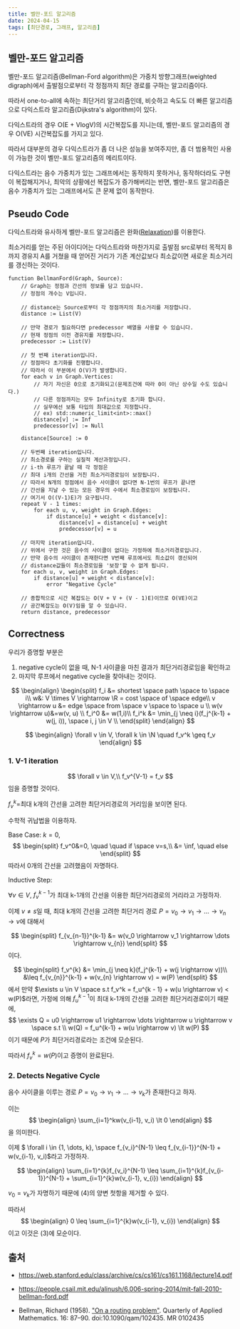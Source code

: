 ```yaml
---
title: 벨만-포드 알고리즘
date: 2024-04-15
tags: [최단경로, 그래프, 알고리즘]
---
```


## 벨만-포드 알고리즘

벨만-포드 알고리즘(Bellman-Ford algorithm)은
가중치 방향그래프(weighted digraph)에서 출발점으로부터 각 정점까지 최단 경로를 구하는 알고리즘이다.

따라서 one-to-all에 속하는 최단거리 알고리즘인데,
비슷하고 속도도 더 빠른 알고리즘으로 다익스트라 알고리즘(Dijkstra's algorithm)이 있다.

다익스트라의 경우 O(E + VlogV)의 시간복잡도를 지니는데,
벨만-포드 알고리즘의 경우 O(VE) 시간복잡도를 가지고 있다.

따라서 대부분의 경우 다익스트라가 좀 더 나은 성능을 보여주지만, 좀 더 범용적인 사용이 가능한 것이 벨만-포드 알고리즘의 메리트이다.

다익스트라는 음수 가중치가 있는 그래프에서는 동작하지 못하거나,
동작하더라도 구현이 복잡해지거나, 최악의 상황에선 복잡도가 증가해버리는 반면,
벨만-포드 알고리즘은 음수 가중치가 있는 그래프에서도 큰 문제 없이 동작한다.

## Pseudo Code

다익스트라와 유사하게 벨만-포드 알고리즘은 완화([Relaxation](https://en.wikipedia.org/wiki/Relaxation_(approximation)))를 이용한다.

최소거리를 얻는 주된 아이디어는 다익스트라와 마찬가지로
출발점 src로부터 목적지 B까지 경유지 A를 거쳤을 때 얻어진 거리가 기존 계산값보다 최소값이면
새로운 최소거리를 갱신하는 것이다.

```pseudocode
function BellmanFord(Graph, Source):
    // Graph는 정점과 간선의 정보를 담고 있습니다.
    // 정점의 개수는 V입니다.

    // distance는 Source로부터 각 정점까지의 최소거리를 저장합니다.
    distance := List(V)
    
    // 만약 경로가 필요하다면 predecessor 배열을 사용할 수 있습니다.
    // 현재 정점의 이전 경유지를 저장합니다.
    predecessor := List(V)

    // 첫 번째 iteration입니다.
    // 정점마다 초기화를 진행합니다.
    // 따라서 이 부분에서 O(V)가 발생합니다.
    for each v in Graph.Vertices:
        // 자기 자신은 0으로 초기화되고(문제조건에 따라 0이 아닌 상수일 수도 있습니다.)
        // 다른 정점까지는 모두 Infinity로 초기화 합니다.
        // 실무에선 보통 타입의 최대값으로 지정합니다. 
        // ex) std::numeric_limit<int>::max()
        distance[v] := Inf
        predecessor[v] := Null

    distance[Source] := 0

    // 두번째 iteration입니다.
    // 최소경로를 구하는 실질적 계산과정입니다.
    // i-th 루프가 끝날 때 각 정점은
    // 최대 i개의 간선을 거친 최소거리경로임이 보장됩니다.
    // 따라서 N개의 정점에서 음수 사이클이 없다면 N-1번의 루프가 끝나면
    // 간선을 지날 수 있는 모든 경우의 수에서 최소경로임이 보장됩니다.
    // 여기서 O((V-1)E)가 요구됩니다.
    repeat V - 1 times:
        for each u, v, weight in Graph.Edges:
            if distance[u] + weight < distance[v]:
                distance[v] = distance[u] + weight
                predecessor[v] = u
    
    // 마지막 iteration입니다.
    // 위에서 구한 것은 음수의 사이클이 없다는 가정하에 최소거리경로입니다.
    // 만약 음수의 사이클이 존재한다면 V번째 루프에서도 최소값이 갱신되어
    // distance값들이 최소경로임을 '보장'할 수 없게 됩니다.
    for each u, v, weight in Graph.Edges:
        if distance[u] + weight < distance[v]:
            error "Negative Cycle"

    // 종합적으로 시간 복잡도는 O(V + V + (V - 1)E)이므로 O(VE)이고
    // 공간복잡도는 O(V)임을 알 수 있습니다.
    return distance, predecessor
```

## Correctness

우리가 증명할 부분은


1. negative cycle이 없을 때, N-1 사이클을 마친 결과가 최단거리경로임을 확인하고
2. 마지막 루프에서 negative cycle을 찾아내는 것이다.


$$
\begin{align}
\begin{split}
f_i &= shortest \space path \space to \space i\\
w&: V \times V \rightarrow \R = cost \space of \space edge\\
v \rightarrow u &= edge \space from \space v \space to \space u \\
w(v \rightarrow u)&=w(v, u) \\
f_i^0 &= w(1,i)\\
f_i^k &= \min_{j \neq i}(f_j^{k-1} + w(j, i)), \space i, j \in V \\
\end{split}
\end{align}
$$

$$
\begin{align}
\forall v \in V, \forall k \in \N \quad
f_v^k \geq f_v
\end{align}
$$

### 1. V-1 iteration

$$
\forall v \in V,\\
f_v^{V-1} = f_v
$$
임을 증명할 것이다.

$f_v^{k}=$최대 k개의 간선을 고려한 최단거리경로의 거리임을 보이면 된다.

수학적 귀납법을 이용하자.

Base Case: $k=0$,
$$
\begin{split}
f_v^0&=0, \quad \quad if \space v=s,\\
     &= \inf,  \quad else
\end{split}
$$ 
따라서 0개의 간선을 고려했음이 자명하다.

Inductive Step: 

$\forall v \in V,$ $f_v^{k-1}$가 최대 k-1개의 간선을 이용한 최단거리경로의 거리라고 가정하자.

이제 $v \neq s$일 때, 
최대 k개의 간선을 고려한 최단거리 경로 $P = v_0 \rightarrow v_1 \rightarrow \dots \rightarrow v_{n} \rightarrow v$에 대해서 

$$
\begin{split}
f_{v_{n-1}}^{k-1} &= w(v_0 \rightarrow v_1 \rightarrow \dots \rightarrow v_{n})
\end{split}
$$
이다. 

$$
\begin{split}
f_v^{k} &= \min_{j \neq k}(f_j^{k-1} + w(j \rightarrow v))\\
&\leq f_{v_{n}}^{k-1} + w(v_{n} \rightarrow v) = w(P)
\end{split}
$$
에서 만약 $\exists u \in V \space s.t f_v^k = f_u^{k - 1} + w(u \rightarrow v) < w(P)$라면,
가정에 의해 $f_u^{k-1}$이 최대 k-1개의 간선을 고려한 최단거리경로이기 때문에,
$$
\exists Q = u0 \rightarrow u1 \rightarrow \dots \rightarrow u \rightarrow v \space s.t \\
w(Q) = f_u^{k-1} + w(u \rightarrow v) \lt w(P) 
$$
이기 때문에 $P$가 최단거리경로라는 조건에 모순된다.

따라서 $f_v^{k} = w(P)$이고 증명이 완료된다.

### 2. Detects Negative Cycle

음수 사이클을 이루는 경로 $P=v_0 \rightarrow v_1 \rightarrow ... \rightarrow v_k$가 존재한다고 하자.

이는
$$
\begin{align}
\sum_{i=1}^kw(v_{i-1}, v_i) \lt 0
\end{align}
$$
을 의미한다.

이제 $ \forall i \in \{1, \dots, k\}, \space f_{v_i}^{N-1} \leq f_{v_{i-1}}^{N-1} + w(v_{i-1}, v_i)$라고 가정하자.

$$
\begin{align}
\sum_{i=1}^{k}f_{v_i}^{N-1} \leq \sum_{i=1}^{k}f_{v_{i-1}}^{N-1} + \sum_{i=1}^{k}w(v_{i-1}, v_{i})
\end{align}
$$

$v_0=v_k$가 자명하기 때문에 (4)의 양변 첫항을 제거할 수 있다.

따라서
$$
\begin{align}
0 \leq \sum_{i=1}^{k}w(v_{i-1}, v_{i})
\end{align}
$$
이고 이것은 (3)에 모순이다.


## 출처

- https://web.stanford.edu/class/archive/cs/cs161/cs161.1168/lecture14.pdf

- https://people.csail.mit.edu/alinush/6.006-spring-2014/mit-fall-2010-bellman-ford.pdf

- Bellman, Richard (1958). ["On a routing problem"](https://www.ams.org/journals/qam/1958-16-01/S0033-569X-1958-0102435-2/S0033-569X-1958-0102435-2.pdf). Quarterly of Applied Mathematics. 16: 87–90. doi:10.1090/qam/102435. MR 0102435